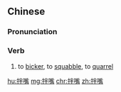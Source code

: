 ==Chinese==
{{zh-forms}}

===Pronunciation===
{{zh-pron
|m=bànzuǐ
|cat=v
}}

===Verb===
{{zh-verb}}

# to [[bicker]], to [[squabble]], to [[quarrel]]

[[hu:拌嘴]]
[[mg:拌嘴]]
[[chr:拌嘴]]
[[zh:拌嘴]]